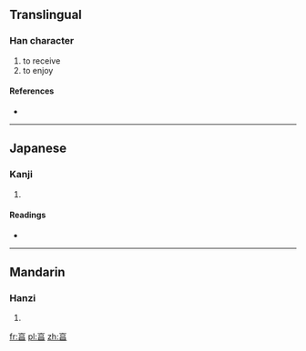{{also|享|亨}}
==Translingual==

===Han character===
{{Han char|rn=8|rad=亠|as=07|sn=9|four=|canj=卜口日 (YRA)|ids=⿱⿱[[亠]][[口]][[日]]}}

# to receive
# to enjoy

====References====
* {{Han ref|kx=0089.050|dkj=00305|dj=0188.110|hdz=10285.050|uh=4EAF|ud=20143}}

----

==Japanese==

===Kanji===
{{ja-kanji|grade=|rs=亠07}}

# {{defn|lang=ja|sort=亠07}}

====Readings====
* {{ja-readings|on=[[きょう]] (kyō), [[こう]] (kō)|kun=}}

----

==Mandarin==

===Hanzi===
{{cmn-hanzi|pin=[[xiǎng]] ([[xiang3]])|wg=hsiang<sup>3</sup>}}

# {{defn|lang=cmn|sort=亠07}}

[[fr:亯]]
[[pl:亯]]
[[zh:亯]]